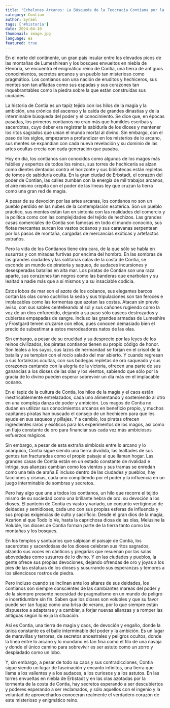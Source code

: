 ```yaml
---
title: "Echelones Arcanos: La Búsqueda de la Teocracia Contiana por la Supremacía Mágica"
category: Contian
author: Syrael
tags: ['#historia']
date: 2024-04-10
thumbnail: image.jpg
language: es
featured: true
---
```


En el norte del continente, un gran país insular entre los elevados picos de las montañas de Lumeshirean y los bosques envueltos en niebla de Elenoria, se encuentra el enigmático reino de Contia, una tierra de antiguos conocimientos, secretos arcanos y un pueblo tan misterioso como pragmático. Los contianos son una nación de eruditos y hechiceros, sus mentes son tan afiladas como sus espadas y sus corazones tan inquebrantables como la piedra sobre la que están construidas sus ciudades.

La historia de Contia es un tapiz tejido con los hilos de la magia y la ambición, una crónica del ascenso y la caída de grandes dinastías y de la interminable búsqueda del poder y el conocimiento. Se dice que, en épocas pasadas, los primeros contianos no eran más que humildes escribas y sacerdotes, cuyo deber era registrar la sabiduría de los dioses y mantener los ritos sagrados que unían el mundo mortal al divino. Sin embargo, con el paso de los siglos, empezaron a profundizar en los misterios de lo arcano, sus mentes se expandían con cada nueva revelación y su dominio de las artes ocultas crecía con cada generación que pasaba.

Hoy en día, los contianos son conocidos como algunos de los magos más hábiles y expertos de todos los reinos, sus torres de hechicería se alzan como dientes dentados contra el horizonte y sus bibliotecas están repletas de tomos de sabiduría oculta. En la gran ciudad de Erbstadt, el corazón del poder de Contian, las calles zumban con la energía de mil trabajos arcanos, el aire mismo crepita con el poder de las líneas ley que cruzan la tierra como una gran red de magia.

A pesar de su devoción por las artes arcanas, los contianos no son un pueblo perdido en las nubes de la contemplación esotérica. Son un pueblo práctico, sus mentes están tan en sintonía con las realidades del comercio y la política como con las complejidades del tejido de hechizos. Las grandes casas comerciales de Contia son famosas en todo el mundo conocido, sus flotas mercantes surcan los vastos océanos y sus caravanas serpentean por los pasos de montaña, cargadas de mercancías exóticas y artefactos extraños.

Pero la vida de los Contianos tiene otra cara, de la que sólo se habla en susurros y con miradas furtivas por encima del hombro. En las sombras de las grandes ciudades y las solitarias calas de la costa de Contia, se esconde un mundo de piratería y saqueo, de audaces incursiones y desesperadas batallas en alta mar. Los piratas de Contian son una raza aparte, sus corazones tan negros como las banderas que enarbolan y su lealtad a nadie más que a sí mismos y a su insaciable codicia.

Estos lobos de mar son el azote de los océanos, sus elegantes barcos cortan las olas como cuchillos la seda y sus tripulaciones son tan feroces e implacables como las tormentas que azotan las costas. Atacan sin previo aviso, con sus sables centelleando al sol y sus cañones rugiendo como la voz de un dios enfurecido, dejando a su paso sólo cascos destrozados y cubiertas empapadas de sangre. Incluso las grandes armadas de Lumeshire y Frostgard temen cruzarse con ellos, pues conocen demasiado bien el precio de subestimar a estos merodeadores natos de las olas.


Sin embargo, a pesar de su crueldad y su desprecio por las leyes de los reinos civilizados, los piratas contianos tienen su propio código de honor.
Son leales a los suyos, sus lazos de hermandad se forjan en el crisol de la batalla y se templan con el rocío salado del mar abierto. Y cuando regresan a sus fortalezas ocultas, con sus bodegas repletas de oro saqueado y sus corazones cantando con la alegría de la victoria, ofrecen una parte de sus ganancias a los dioses de las olas y los vientos, sabiendo que sólo por la gracia de lo divino pueden esperar sobrevivir un día más en el implacable océano.

En el tapiz de la cultura de Contia, los hilos de la magia y el caos están inextricablemente entrelazados, cada uno alimentando y sosteniendo al otro en una compleja danza de poder y ambición. Los magos de Contia no dudan en utilizar sus conocimientos arcanos en beneficio propio, y muchos capitanes piratas han buscado el consejo de un hechicero para que les ayude en sus saqueos y pillajes. Y a cambio, los piratas ofrecen ingredientes raros y exóticos para los experimentos de los magos, así como un flujo constante de oro para financiar sus cada vez más ambiciosos esfuerzos mágicos.

Sin embargo, a pesar de esta extraña simbiosis entre lo arcano y lo anárquico, Contia sigue siendo una tierra dividida, las lealtades de sus gentes tan fracturadas como el propio paisaje al que llaman hogar. Las grandes casas de Contia están en un estado constante de rivalidad e intriga, sus alianzas cambian como los vientos y sus tramas se enredan como una tela de araña.E incluso dentro de las ciudades y pueblos, hay facciones y cismas, cada uno compitiendo por el poder y la influencia en un juego interminable de sombras y secretos.

Pero hay algo que une a todos los contianos, un hilo que recorre el tejido mismo de su sociedad como una brillante hebra de oro: su devoción a los dioses. El panteón de Contia es vasto y variado, un conjunto vertiginoso de deidades y semidioses, cada uno con sus propias esferas de influencia y sus propias exigencias de culto y sacrificio. Desde el gran dios de la magia, Azarion el que Todo lo Ve, hasta la caprichosa diosa de las olas, Melusine la Voluble, los dioses de Contia forman parte de la tierra tanto como las montañas y los bosques.

En los templos y santuarios que salpican el paisaje de Contia, los sacerdotes y sacerdotisas de los dioses celebran sus ritos sagrados, alzando sus voces en cánticos y plegarias que resuenan por las salas abovedadas como susurros de lo divino. Y en las ciudades y pueblos, la gente ofrece sus propias devociones, dejando ofrendas de oro y joyas a los pies de las estatuas de los dioses y susurrando sus esperanzas y temores a los silenciosos rostros de piedra.

Pero incluso cuando se inclinan ante los altares de sus deidades, los contianos son siempre conscientes de las cambiantes mareas del poder y de la siempre presente necesidad de pragmatismo en un mundo de peligro e incertidumbre sin fin. Saben que los dioses son volubles y que su favor puede ser tan fugaz como una brisa de verano, por lo que siempre están dispuestos a adaptarse y a cambiar, a forjar nuevas alianzas y a romper las antiguas según lo exija la situación.

Así es Contia, una tierra de magia y caos, de devoción y engaño, donde la única constante es el baile interminable del poder y la ambición. Es un lugar de maravillas y terrores, de secretos ancestrales y peligros ocultos, donde la línea entre lo arcano y lo mundano es tan fina como el filo de una navaja y donde el único camino para sobrevivir es ser astuto como un zorro y despiadado como un lobo.

Y, sin embargo, a pesar de todo su caos y sus contradicciones, Contia sigue siendo un lugar de fascinación y encanto infinitos, una tierra que llama a los valientes y a los audaces, a los curiosos y a los astutos. En las torres envueltas en niebla de Erbstadt y en las olas azotadas por la tormenta de la costa de Contia, hay secretos esperando a ser descubiertos y poderes esperando a ser reclamados, y sólo aquellos con el ingenio y la voluntad de aprovecharlos conocerán realmente el verdadero corazón de este misterioso y enigmático reino.

